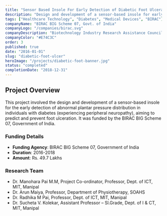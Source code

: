 ```yaml
---
title: "Sensor Based Insole For Early Detection of Diabetic Foot Ulceration"
description: "Design and development of a sensor-based insole for early detection of abnormal plantar pressure in diabetic patients to predict and prevent foot ulceration."
tags: ["Healthcare Technology", "Diabetes", "Medical Devices", "BIRAC"]
companyName: "BIRAC BIG Scheme 07, Govt. of India"
companyLogo: "/companies/birac.svg"
companyDescription: "Biotechnology Industry Research Assistance Council"
companyColor: "#E74C3C"
order: 3
published: true
date: "2016-01-01"
slug: "diabetic-foot-ulcer"
heroImage: "/projects/diabetic-foot-banner.jpg"
status: "completed"
completionDate: "2018-12-31"
---
```


## Project Overview

This project involved the design and development of a sensor-based insole for the early detection of abnormal plantar pressure distribution in individuals with diabetes (experiencing peripheral neuropathy), aiming to predict and prevent foot ulceration. It was funded by the BIRAC BIG Scheme 07, Government of India.

### Funding Details
- **Funding Agency**: BIRAC BIG Scheme 07, Government of India
- **Duration**: 2016-2018
- **Amount**: Rs. 49.7 Lakhs

### Research Team
- Dr. Manohara Pai M.M, Project Co-ordinator, Professor, Dept. of ICT, MIT, Manipal
- Dr. Arun Maiya, Professor, Department of Physiotherapy, SOAHS
- Dr. Radhika M Pai, Professor, Dept. of ICT, MIT, Manipal
- Dr. Sucheta V. Kolekar, Assistant Professor – Sl.Grade, Dept. of I & CT, MIT, Manipal

